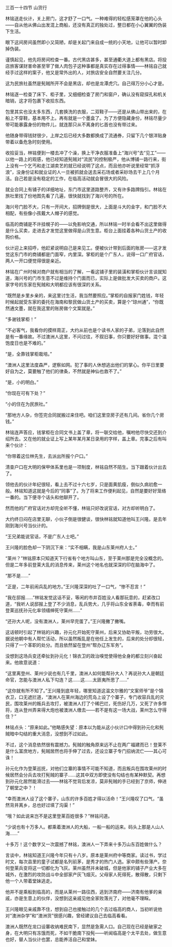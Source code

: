 

三百一十四节 山货行

林铭送走伙计，关上房门，这才舒了一口气。一种难得的轻松感笼罩在他的心头――自从他从佛山出发混上商船，还没有真正的独处过，整日都在小心翼翼的伪装下生活。

眼下这间房间虽然即小又简陋，却是关起门来自成一统的小天地，让他可以暂时卸掉伪装。

谨慎起见，他先将房间检查一番。古代黑店甚多，甚至通衢大道上都有黑店。将投店旅客谋财害命甚至宰了做人肉包子这种事都是真实存在过得事情――林铭自己就经手过这样的案子，他又是常外出的人，对旅店安全自然要关注几分。

这为民旅社虽然是髡贼所开不会是黑店，却也是龙潭虎穴。自己得万分小心才是。

林铭逐一检查了床下、柜子里，又细细检查了房门和窗户，确认没有窥探孔和机关暗销，这才将包裹下收拾东西。

包里其实也没太多东西，几套换洗的衣服，二双鞋子――还是从佛山带出来的，在船上不穿鞋，基本用不上。再有就是一个墨盒了。为了方便隐藏身份，林铭尽量少带可能暴露身份的物件儿，就连那只从不离身的匕首也没有带过来。

他随身带得钱财很少，上岸之后已经大多数都换成了流通券，只留下几个银洋贴身带着以备危急时刻使用。

收拾妥当，林铭便到一楼去冲了个澡，换上干净衣服准备上“海兴号”去“见工”――以他一路上的观感，他已经知道髡贼对“流民”的控制极严，他从博铺一路行来，街上没有一个乞丐和走江湖卖艺的就已经说明了这点，而且他亦听说里经常“抓浮浪”，没身份证和就业证的人一旦被抓就会送去采石场或者采砂场去干上几个月活。自己若是没有稳定的工作，在临高活动就会冒很大的风险。

就业合同上有铺子的详细地址，东门市这里道路整齐，又有许多路牌指引。林铭在旅社里找了份地图先看了几遍，很快就找到了海兴号的所在。

海兴号门脸不大，只有一开间大，招牌倒是很大，上面是斗大的金字，和门脸不大相配，有些像小孩戴大人帽子的感觉。

临高的商铺是不许挂幌子的――以免影响交通，所以林铭一时半会看不出这里做得是什么买卖，走进去才发觉这里做得是山货生意。柜台上面挂着各种山货土产的收购价格。

伙计迎上来招呼，他赶紧说明自己是来见工。便被伙计带到后面的账房――这才发觉这东门市的商铺都是门面窄，内里深。掌柜的是个广东人，说得一口广府官话，两人一开口便觉得很是亲近。

林铭在广州时候对商户就有相当的了解，一看这铺子里的装潢和掌柜伙计言谈就知道，海兴号的门市生意不过是维持个门面而已，实际上是做批发大买卖的商户。这家字号的东家在髡贼和大明都应该有很深的关系。

“既然是乡里乡亲的，来这里讨生活，我当然要照应。”掌柜的自报家门姓钱，年轻时候起就受东家的委托在海南和黎民做山货土产的买卖，算是个“琼州通”，“你既然通文墨，就在我这里的账房做个文案就是。”

“多谢钱掌柜！”

“不必客气，我看你的摸样周正，大约从前也是个读书人家的子弟，沦落到此自然是有一番缘故。不过澳洲人这里，不问过往，不叙旧事，你只要好好做事。混个温饱度日也是不难的。”

“是，全靠钱掌柜栽培。”

“澳洲人这里法度森严，逻察如网。犯了事的人休想逃出他们的掌心。你平日里要好自为之，莫要触了他们的律条，不然就是神仙也救不了。”

“是，小的明白。”

“你现在可有下处？”

“小的住在为民旅社。”

“那地方人杂，你签完合同就搬过来住吧。咱们这里空房子还有几间。省你几个房钱。”

林铭连声答应，钱掌柜在合同文书上盖了章，将一联交给他，嘱咐他尽快交还到介绍所去。又在他的就业证上写上某年某月某日录用的字样，盖上章。完事之后有叫来个伙计：

“你带着这位林先生，去派出所报个户口。”

清查户口在大明的保甲体系里也是一项制度，林铭自然不陌生。当下跟着伙计出去了。

领他去的伙计年纪很轻，看上去不过十六七岁，只是面黄肌瘦，倒似久病初愈一般。林铭知道这就是今后的“同事”了。为了将来工作便利起见，自然是要好好笼络一番的。当下便寻个话头和他聊开了。

然而他的广府官话对方却完全听不懂，林铭只好改说官话，对方却听明白了。

大约终日闷在店里无聊，小伙子倒是很健谈，很快林铭就知道他叫王兴隆。是去年刚到海兴号当伙计的。

“王兄弟能说官话，不是广东人士吧。”

王兴隆的脸色却一下阴沉下来：“实不相瞒，我是山东莱州府人士。”

“莱州？”林铭原本只知道天下行省有个地方叫山东，至于莱州那是完全没概念的。但是二年多前登莱大乱的消息传来，莱州这个地名也就深深的印在脑海中了。

“那不是……”

“正是，二年前闹兵乱的地方。”王兴隆深深的吐了一口气，“惨不忍言！”

“我在邸报……”林铭发觉这话不妥，等闲的市井百姓没人看那玩意的，赶紧改口道，“我听人说邸报上登了不少消息，乱兵势大，几乎将山东全省荼毒，幸而有前登莱巡抚孙元化率领缙绅死守莱州……”

“还孙大人呢，没有澳洲人，莱州早完蛋了。”王兴隆撇了撇嘴。

这话顿时引起了林铭的兴趣，孙元化开始死守莱州，后来又协助平叛，功劳很大。据说他朝中有人帮忙活动，所以虽然叛乱是在他任上发生的，后来的处分却很轻，只得了一个革职的处分。而且依然留在登州“帮办辽东军务”。

没想到这场兵变还牵扯到孙元化！锦衣卫的政治嗅觉使得他全身的都立刻兴奋起来。他故意说道：

“这里离登州、莱州少说也有几千里，澳洲人如何能帮孙大人？再说孙大人是朝廷命官，怎能与澳洲人私下勾连？这……这……太匪夷所思了……”

“这你就有所不知了。”王兴隆到底年轻，哪里知道这温文尔雅的“文案师爷”是个锦衣卫，口无遮拦道，“澳洲人在莱州海边的荒岛上设了个寨子，专门收容兵乱的灾民，围攻莱州的叛兵去攻打，被澳洲人打了个稀巴烂，死伤好几万，又死了许多悍将，连从登州弄来得大炮也被澳洲人缴去――若不是有这一场大战，莱州怎么守得住？”

林铭点头：“原来如此。”他略感失望：原本以为能从这小伙计口中得到孙元化和髡贼暗中勾结的重大消息，没想到不过如此。

不过，这个消息依然很有震撼力。髡贼的触角原来远不止在两广福建而已！登莱不是什么富庶地方，髡贼居然也将手伸了过去，还设立寨子专门招纳流亡――其心可诛！

孙元化作为登莱巡抚，对他们立寨的事情不可能不知道，而且叛兵在围攻莱州的时候居然会分兵去攻打髡贼的寨子……这其中双方即使没有勾结也有某种默契。再想到孙元化居然能滑过去――林铭不觉背后发凉，莫非髡贼的手已经到了京师，伸进了朝堂之中？！

“幸而澳洲人设了这个寨子，山东的许多百姓才得以活命！”王兴隆叹了口气，“虽然背井离乡，总也好过填了沟渠！”

“哦？如此说来岂不是这里登莱百姓很多？”林铭问道。

“少说也有十万多人。都乘着澳洲人的大船，一船一船的运来。码头上那是人山人海……”

十多万！这个数字又一次震撼了林铭，澳洲人一下弄来十多万山东百姓做什么？

言谈中，林铭知道王兴隆今年只有十八岁。原本是莱州府中等商家。读过书，学过时文，每次县里的童子试都是名列前茅，是秀才的热门人选。家中颇有些薄产。奈何登莱兵变将这一切都化为飞灰。莱州虽然并未破城，但是他家的铺子产业大多在城外，在激烈的攻防战斗中全部家产灰飞烟灭。父母家人死得死，散得散，只剩下他一个人带着堂妹逃走。

他并不是乘船到临高的，而是从莱州一路往西，逃到济南府――济南有他爹的亲戚，亦是生意上的伙伴，没想到这亲戚见他全家败落光了，对他毫不理睬。

王兴隆眼见亲戚靠不住，想到自己也接触过的几个去过临高的商人，当初听说他对“澳洲杂学”和“澳洲货”很感兴趣，曾经建议自己去临高看看。

澳洲人既然在龙口设寨收纳难民南下，显然是急需人口。自己现在已经是破家之身，在大明只有冻饿而死，不如干脆南下投髡――听闻临高是个太平去处，做生意也好，替人当伙计也罢，总能养活自己和堂妹。

